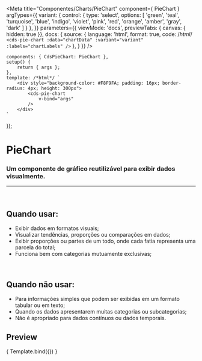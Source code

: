 
<Meta
	title="Componentes/Charts/PieChart"
	component={ PieChart }
	argTypes={{
		variant: {
			control: {
				type: 'select',
				options: [
				'green',
				'teal',
				'turquoise',
				'blue',
				'indigo',
				'violet',
				'pink',
				'red',
				'orange',
				'amber',
				'gray',
				'dark'
				]
			}
		},
	}}
	parameters={{
		viewMode: 'docs',
		previewTabs: { canvas: { hidden: true }},
		docs: {
			source: {
				language: 'html',
				format: true,
				code: /*html*/
`<cds-pie-chart
	:data="chartData"
	:variant="variant"
	:labels="chartLabels"
/>`
			},
		}
	}}
/>

	components: { CdsPieChart: PieChart },
	setup() {
		return { args };
	},
	template: /*html*/ `
		<div style="background-color: #F8F9FA; padding: 16px; border-radius: 4px; height: 300px">
			<cds-pie-chart
				v-bind="args"
			/>
		</div>
	`
});

# PieChart

### Um componente de gráfico reutilizável para exibir dados visualmente.
---
<br />

## Quando usar:
- Exibir dados em formatos visuais;
- Visualizar tendências, proporções ou comparações em dados;
- Exibir proporções ou partes de um todo, onde cada fatia representa uma parcela do total;
- Funciona bem com categorias mutuamente exclusivas;

<br />

## Quando não usar:
- Para informações simples que podem ser exibidas em um formato tabular ou em texto;
- Quando os dados apresentarem muitas categorias ou subcategorias;
- Não é apropriado para dados contínuos ou dados temporais.

## Preview

<Canvas>
	<Story
		name="PieChart"
		args={{
			labels: ['Janeiro','Fevereiro','Março', 'Abril', 'Maio'],
			variant: 'green',
			colors: ['teal', 'violet', 'amber', 'blue', 'red'],
			data: [
				{
					name: 'Ecocardiograma',
					datasets: [
						{
							label: 'Exames realizados',
							data: [120, 220, 180, 320, 150],
						},
					]
				},
			],
	}}
>
	{ Template.bind({}) }
  </Story>
</Canvas>

<ArgsTable story="PieChart" />

